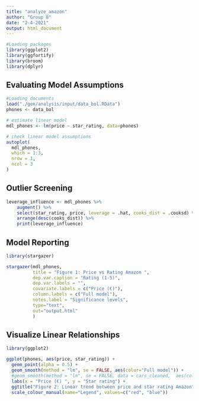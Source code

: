 ```yaml
---
title: "analyze_amazon"
author: "Group 8"
date: "2-4-2021"
output: html_document
---
```


```r
#Loading packages 
library(ggplot2)
library(ggfortify)
library(broom)
library(dplyr)
```

## Evaluating Model Assumptions
```r
#Loading documents
load("./gen/analysis/input/data_bol.RData") 
phones <- data_bol

# estimate linear model
mdl_phones <- lm(price ~ star_rating, data=phones)

# check linear model assumptions
autoplot(
  mdl_phones,
  which = 1:3,
  nrow = 1,
  ncol = 3
)
```

## Outlier Screening 
```r
leverage_influence <- mdl_phones %>%
    augment() %>%
    select(star_rating, price, leverage = .hat, cooks_dist = .cooksd) %>%
    arrange(desc(cooks_dist)) %>%
    print(leverage_influence)
```
## Model Reporting 
```r
library(stargazer)

stargazer(mdl_phones,
          title = "Figure 1: Price vs Rating Amazon ",
          dep.var.caption = "Rating (1-5)",  
          dep.var.labels = "",  
          covariate.labels = c("Price (€)"),  
          column.labels = c("Full model"),
          notes.label = "Significance levels",  
          type="text",
          out="output.html"  
          )
```

## Visualize Linear Relationships
```r
library(ggplot2)

ggplot(phones, aes(price, star_rating)) +
  geom_point(alpha = 0.5) +  
  geom_smooth(method = "lm", se = FALSE, aes(color="Full model")) +
  #geom_smooth(method = "lm", se = FALSE, data = cars_cleaned,  aes(color="Outlier excluded"))  +
  labs(x = "Price (€) ", y = "Star rating") +  
  ggtitle("Figure 2: Linear trend between price and star rating Amazon") +
  scale_colour_manual(name="Legend", values=c("red", "blue"))
```

